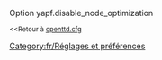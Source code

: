 {{fr/Amorce}}
Option yapf.disable_node_optimization

<small><<Retour à [[fr/Archive/Manual/Settings/Openttd.cfg|openttd.cfg]]</small>
[[Category:fr/Réglages et préférences]]